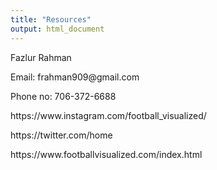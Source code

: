 ```yaml
---
title: "Resources"
output: html_document
---
```


Fazlur Rahman

Email: frahman909@gmail.com

Phone no: 706-372-6688

https://www.instagram.com/football_visualized/

https://twitter.com/home

https://www.footballvisualized.com/index.html